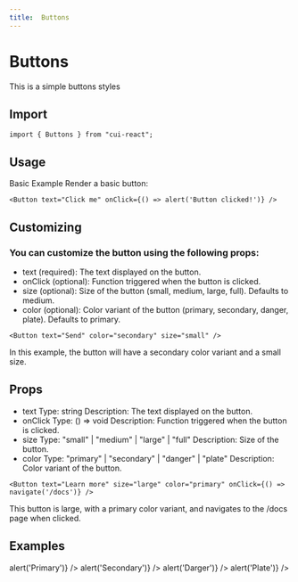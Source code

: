 ```yaml
---
title:  Buttons
---
```


# Buttons
This is a simple buttons styles

## Import

```tsx
import { Buttons } from "cui-react";
```

## Usage
Basic Example
Render a basic button:

```tsx
<Button text="Click me" onClick={() => alert('Button clicked!')} />
```



## Customizing
### You can customize the button using the following props:

- text (required): The text displayed on the button.
- onClick (optional): Function triggered when the button is clicked.
- size (optional): Size of the button (small, medium, large, full). Defaults to medium.
- color (optional): Color variant of the button (primary, secondary, danger, plate). Defaults to primary.
```tsx
<Button text="Send" color="secondary" size="small" />
```

In this example, the button will have a secondary color variant and a small size.

## Props
- text
Type: string
Description: The text displayed on the button.
- onClick
Type: () => void
Description: Function triggered when the button is clicked.
- size
Type: "small" | "medium" | "large" | "full"
Description: Size of the button.
- color
Type: "primary" | "secondary" | "danger" | "plate"
Description: Color variant of the button.
```tsx
<Button text="Learn more" size="large" color="primary" onClick={() => navigate('/docs')} />
```

This button is large, with a primary color variant, and navigates to the /docs page when clicked.


## Examples
<div  className="flex items-center rounded-md bg-slate-400 h-32 p-2 ">
 <Buttons text="Primary Full"  size="full" color="primary" onClick={() => alert('Primary')} />
  <Buttons text="Secondary Large"  size="large" color="secondary" onClick={() => alert('Secondary')} />
   <Buttons text="Danger Medium"  size="medium" color="danger" onClick={() => alert('Darger')} />
  <Buttons text="Plate Small"  size="small" color="plate" onClick={() => alert('Plate')} />
</div>
